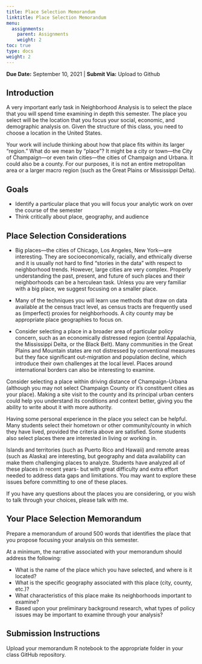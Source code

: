 ```yaml
---
title: Place Selection Memorandum
linktitle: Place Selection Memorandum
menu:
  assignments:
    parent: Assignments
    weight: 2
toc: true
type: docs
weight: 2
---
```


**Due Date:** September 10, 2021 | **Submit Via:** Upload to Github

## Introduction

A very important early task in Neighborhood Analysis is to select the place that you will spend time examining in depth this semester. The place you select will be the location that you focus your social, economic, and demographic analysis on. Given the structure of this class, you need to choose a location in the United States. 

Your work will include thinking about how that place fits within its larger “region.” What do we mean by “place”? It might be a city or town—the City of Champaign—or even twin cities—the cities of Champaign and Urbana. It could also be a county. For our purposes, it is not an entire metropolitan area or a larger macro region (such as the Great Plains or Mississippi Delta). 

## Goals

- Identify a particular place that you will focus your analytic work on over the course of the semester
- Think critically about place, geography, and audience

## Place Selection Considerations

- Big places—the cities of Chicago, Los Angeles, New York—are interesting. They are socioeconomically, racially, and ethnically diverse and it is usually not hard to find “stories in the data” with respect to neighborhood trends. However, large cities are very complex. Properly understanding the past, present, and future of such places and their neighborhoods can be a herculean task. Unless you are very familiar with a big place, we suggest focusing on a smaller place. 
 
- Many of the techniques you will learn use methods that draw on data available at the census tract level, as census tracts are frequently used as (imperfect) proxies for neighborhoods. A city county may be appropriate place geographies to focus on. 
 
- Consider selecting a place in a broader area of particular policy concern, such as an economically distressed region (central Appalachia, the Mississippi Delta, or the Black Belt). Many communities in the Great Plains and Mountain states are not distressed by conventional measures but they face significant out-migration and population decline, which introduce their own challenges at the local level. Places around international borders can also be interesting to examine. 
 
Consider selecting a place within driving distance of Champaign-Urbana (although you may not select Champaign County or it's constituent cities as your place). Making a site visit to the county and its principal urban centers could help you understand its conditions and context better, giving you the ability to write about it with more authority. 
 
Having some personal experience in the place you select can be helpful. Many students select their hometown or other community/county in which they have lived, provided the criteria above are satisfied. Some students also select places there are interested in living or working in. 
 
Islands and territories (such as Puerto Rico and Hawaii) and remote areas (such as Alaska) are interesting, but geography and data availability can make them challenging places to analyze. Students have analyzed all of these places in recent years- but with great difficulty and extra effort needed to address data gaps and limitations. You may want to explore these issues before committing to one of these places.
 
If you have any questions about the places you are considering, or you wish to talk through your choices, please talk with me. 

## Your Place Selection Memorandum

Prepare a memorandum of around 500 words that identifies the place that you propose focusing your analysis on this semester. 

At a minimum, the narrative associated with your memorandum should address the following:

- What is the name of the place which you have selected, and where is it located?
- What is the specific geography associated with this place (city, county, etc.)? 
- What characteristics of this place make its neighborhoods important to examine?
- Based upon your preliminary background research, what types of policy issues may be important to examine through your analysis?

## Submission Instructions

Upload your memorandum R notebook to the appropriate folder in your class GitHub repository.